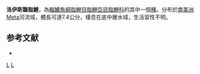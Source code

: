 {{Speciesbox 
| taxon = Bryconamericus loisae
| status = NE
| status_system = IUCN3.1
| authority =  [[Géry|Géry]], 1964
| synonyms = 
}}
'''洛伊斯齧脂鯉'''，為[[輻鰭魚綱|輻鰭魚綱]][[脂鯉目|脂鯉目]][[脂鯉亞目|脂鯉亞目]][[脂鯉科|脂鯉科]]的其中一個[[種|種]]。分布於[[南美洲|南美洲]]Meta河流域，體長可達7.4公分，棲息在底中層水域，生活習性不明。

==参考文献==
{{refbegin}}
*{{FishBase_species|genus=Bryconamericus|species=loisae|year=2014|month=1}}
{{refend}}

{{Taxonbar|from=Q6417453}}

[[Category:齧脂鯉屬|L]]
[[Category:1964年描述的鱼类|L]]


{{魚類小作品}}